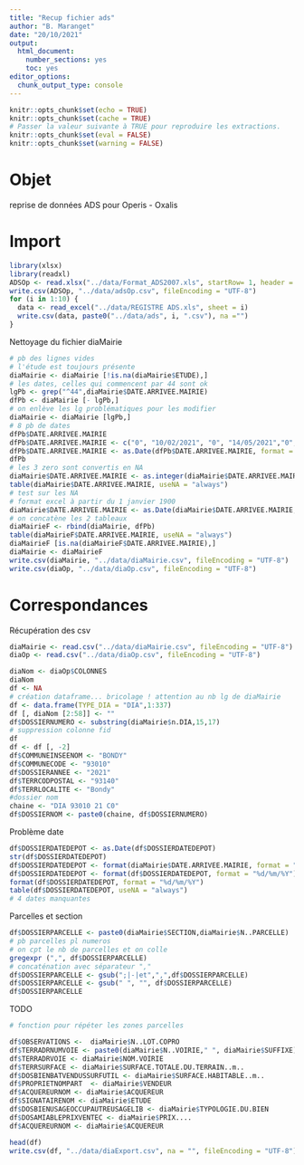 ```yaml
---
title: "Recup fichier ads"
author: "B. Maranget"
date: "20/10/2021"
output: 
  html_document: 
    number_sections: yes
    toc: yes
editor_options: 
  chunk_output_type: console
---
```



```r
knitr::opts_chunk$set(echo = TRUE)
knitr::opts_chunk$set(cache = TRUE)
# Passer la valeur suivante à TRUE pour reproduire les extractions.
knitr::opts_chunk$set(eval = FALSE)
knitr::opts_chunk$set(warning = FALSE)
```


# Objet

reprise de données ADS pour Operis - Oxalis


# Import

```r
library(xlsx)
library(readxl)
ADSOp <- read.xlsx("../data/Format_ADS2007.xls", startRow= 1, header = TRUE,sheetIndex = 1, encoding = "UTF-8")
write.csv(ADSOp, "../data/adsOp.csv", fileEncoding = "UTF-8")
for (i in 1:10) {
  data <- read_excel("../data/REGISTRE ADS.xls", sheet = i)
  write.csv(data, paste0("../data/ads", i, ".csv"), na ="")
}
```

Nettoyage du fichier diaMairie


```r
# pb des lignes vides
# l'étude est toujours présente
diaMairie <- diaMairie [!is.na(diaMairie$ETUDE),]
# les dates, celles qui commencent par 44 sont ok
lgPb <- grep("^44",diaMairie$DATE.ARRIVEE.MAIRIE)
dfPb <- diaMairie [- lgPb,]
# on enlève les lg problématiques pour les modifier
diaMairie <- diaMairie [lgPb,]
# 8 pb de dates
dfPb$DATE.ARRIVEE.MAIRIE
dfPb$DATE.ARRIVEE.MAIRIE <- c("0", "10/02/2021", "0", "14/05/2021","0", "31/05/2021","0","16/06/2021")
dfPb$DATE.ARRIVEE.MAIRIE <- as.Date(dfPb$DATE.ARRIVEE.MAIRIE, format = "%d/%m/%Y")
dfPb
# les 3 zero sont convertis en NA
diaMairie$DATE.ARRIVEE.MAIRIE <- as.integer(diaMairie$DATE.ARRIVEE.MAIRIE)
table(diaMairie$DATE.ARRIVEE.MAIRIE, useNA = "always")
# test sur les NA
# format excel à partir du 1 janvier 1900
diaMairie$DATE.ARRIVEE.MAIRIE <- as.Date(diaMairie$DATE.ARRIVEE.MAIRIE, origin = "1900-01-01")
# on concatène les 2 tableaux
diaMairieF <- rbind(diaMairie, dfPb)
table(diaMairieF$DATE.ARRIVEE.MAIRIE, useNA = "always")
diaMairieF [is.na(diaMairieF$DATE.ARRIVEE.MAIRIE),]
diaMairie <- diaMairieF
write.csv(diaMairie, "../data/diaMairie.csv", fileEncoding = "UTF-8")
write.csv(diaOp, "../data/diaOp.csv", fileEncoding = "UTF-8")
```

# Correspondances

Récupération des csv


```r
diaMairie <- read.csv("../data/diaMairie.csv", fileEncoding = "UTF-8")
diaOp <- read.csv("../data/diaOp.csv", fileEncoding = "UTF-8")
```



```r
diaNom <- diaOp$COLONNES
diaNom
df <- NA
# création dataframe... bricolage ! attention au nb lg de diaMairie
df <- data.frame(TYPE_DIA = "DIA",1:337)
df [, diaNom [2:58]] <- ""
df$DOSSIERNUMERO <- substring(diaMairie$n.DIA,15,17)
# suppression colonne fid
df
df <- df [, -2]
df$COMMUNEINSEENOM <- "BONDY"
df$COMMUNECODE <- "93010"
df$DOSSIERANNEE <- "2021"
df$TERRCODPOSTAL <- "93140"
df$TERRLOCALITE <- "Bondy"
#dossier nom
chaine <- "DIA 93010 21 C0"
df$DOSSIERNOM <- paste0(chaine, df$DOSSIERNUMERO)
```

Problème date

```r
df$DOSSIERDATEDEPOT <- as.Date(df$DOSSIERDATEDEPOT)
str(df$DOSSIERDATEDEPOT)
df$DOSSIERDATEDEPOT <- format(diaMairie$DATE.ARRIVEE.MAIRIE, format = "%d/%m/%Y")
df$DOSSIERDATEDEPOT <- format(df$DOSSIERDATEDEPOT, format = "%d/%m/%Y")
format(df$DOSSIERDATEDEPOT, format = "%d/%m/%Y")
table(df$DOSSIERDATEDEPOT, useNA = "always")
# 4 dates manquantes
```

Parcelles et section

```r
df$DOSSIERPARCELLE <- paste0(diaMairie$SECTION,diaMairie$N..PARCELLE)
# pb parcelles pl numeros
# on cpt le nb de parcelles et on colle
gregexpr (",", df$DOSSIERPARCELLE)
# concaténation avec séparateur ","
df$DOSSIERPARCELLE <- gsub(";|-|et",",",df$DOSSIERPARCELLE)
df$DOSSIERPARCELLE <- gsub(" ", "", df$DOSSIERPARCELLE)
df$DOSSIERPARCELLE
```

TODO
```r
# fonction pour répéter les zones parcelles
```



```r
df$OBSERVATIONS <-  diaMairie$N..LOT.COPRO
df$TERRADRNUMVOIE <- paste0(diaMairie$N..VOIRIE," ", diaMairie$SUFFIXE)
df$TERRADRVOIE <- diaMairie$NOM.VOIRIE
df$TERRSURFACE <- diaMairie$SURFACE.TOTALE.DU.TERRAIN..m..
df$DOSBIENBATVENDUSSURFUTIL <- diaMairie$SURFACE.HABITABLE..m..
df$PROPRIETNOMPART  <- diaMairie$VENDEUR
df$ACQUEREURNOM <- diaMairie$ACQUEREUR
df$SIGNATAIRENOM <- diaMairie$ETUDE
df$DOSBIENUSAGEOCCUPAUTREUSAGELIB <- diaMairie$TYPOLOGIE.DU.BIEN
df$DOSAMIABLEPRIXVENTEC <- diaMairie$PRIX....
df$ACQUEREURNOM <- diaMairie$ACQUEREUR
```


```r
head(df)
write.csv(df, "../data/diaExport.csv", na = "", fileEncoding = "UTF-8")
```

